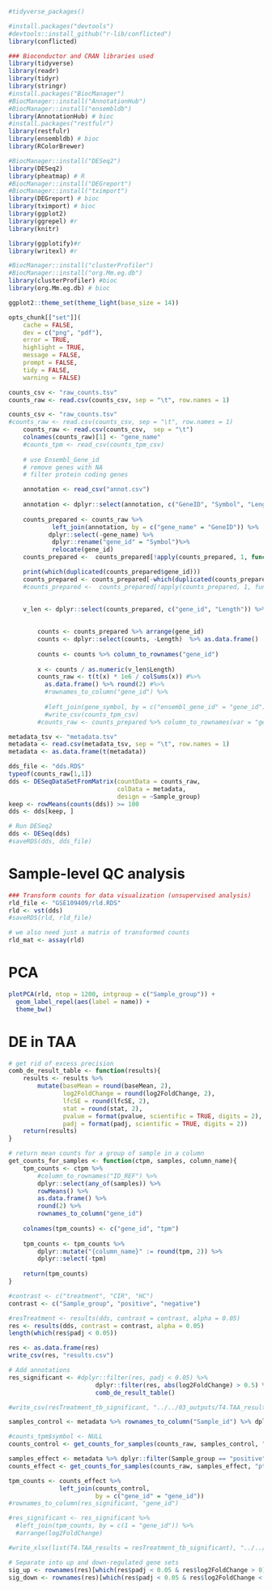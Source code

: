 ```r
#tidyverse_packages()

#install.packages("devtools")
#devtools::install_github("r-lib/conflicted")
library(conflicted)

### Bioconductor and CRAN libraries used
library(tidyverse)
library(readr)
library(tidyr)
library(stringr)
#install.packages("BiocManager")
#BiocManager::install("AnnotationHub")
#BiocManager::install("ensembldb")
library(AnnotationHub) # bioc
#install.packages("restfulr")
library(restfulr)
library(ensembldb) # bioc
library(RColorBrewer)

#BiocManager::install("DESeq2")
library(DESeq2)
library(pheatmap) # R
#BiocManager::install("DEGreport")
#BiocManager::install("tximport")
library(DEGreport) # bioc
library(tximport) # bioc
library(ggplot2) 
library(ggrepel) #r
library(knitr)

library(ggplotify)#r
library(writexl) #r

#BiocManager::install("clusterProfiler")
#BiocManager::install("org.Mm.eg.db")
library(clusterProfiler) #bioc
library(org.Mm.eg.db) # bioc

ggplot2::theme_set(theme_light(base_size = 14))

opts_chunk[["set"]](
    cache = FALSE,
    dev = c("png", "pdf"),
    error = TRUE,
    highlight = TRUE,
    message = FALSE,
    prompt = FALSE,
    tidy = FALSE,
    warning = FALSE)

```
```r
counts_csv <- "raw_counts.tsv"
counts_raw <- read.csv(counts_csv, sep = "\t", row.names = 1)

```
```r
counts_csv <- "raw_counts.tsv"
#counts_raw <- read.csv(counts_csv, sep = "\t", row.names = 1)
    counts_raw <- read.csv(counts_csv,  sep = "\t") 
    colnames(counts_raw)[1] <- "gene_name"
    #counts_tpm <- read_csv(counts_tpm_csv)
    
    # use Ensembl_Gene_id
    # remove genes with NA
    # filter protein coding genes

    annotation <- read_csv("annot.csv")
    
    annotation <- dplyr::select(annotation, c("GeneID", "Symbol", "Length"))
    
    counts_prepared <- counts_raw %>% 
            left_join(annotation, by = c("gene_name" = "GeneID")) %>%
           dplyr::select(-gene_name) %>% 
            dplyr::rename("gene_id" = "Symbol")%>%
            relocate(gene_id)
    counts_prepared <-  counts_prepared[!apply(counts_prepared, 1, function(row) any(row == 'negative')), ]

    print(which(duplicated(counts_prepared$gene_id)))
    counts_prepared <- counts_prepared[-which(duplicated(counts_prepared$gene_id)), ]
    #counts_prepared <-  counts_prepared[!apply(counts_prepared, 1, function(row) any(row == 'TRNAV-CAC')), ]

    
    v_len <- dplyr::select(counts_prepared, c("gene_id", "Length")) %>% as.data.frame()
    
          
        counts <- counts_prepared %>% arrange(gene_id)
        counts <- dplyr::select(counts, -Length)  %>% as.data.frame()
        
        counts <- counts %>% column_to_rownames("gene_id")
        
        x <- counts / as.numeric(v_len$Length)
        counts_raw <- t(t(x) * 1e6 / colSums(x)) #%>% 
          as.data.frame() %>% round(2) #%>% 
          #rownames_to_column("gene_id") %>% 
        
          #left_join(gene_symbol, by = c("ensembl_gene_id" = "gene_id")) %>% 
          #write_csv(counts_tpm_csv)
        #counts_raw <- counts_prepared %>% column_to_rownames(var = "gene_id")
```

```r
metadata_tsv <- "metadata.tsv"
metadata <- read.csv(metadata_tsv, sep = "\t", row.names = 1)
metadata <- as.data.frame(t(metadata))
```
```r
dds_file <- "dds.RDS"
typeof(counts_raw[1,1])
dds <- DESeqDataSetFromMatrix(countData = counts_raw, 
                              colData = metadata, 
                              design = ~Sample_group)
keep <- rowMeans(counts(dds)) >= 100
dds <- dds[keep, ]

# Run DESeq2
dds <- DESeq(dds)
#saveRDS(dds, dds_file)
```

# Sample-level QC analysis 
```r
### Transform counts for data visualization (unsupervised analysis)
rld_file <- "GSE109409/rld.RDS"
rld <- vst(dds)
#saveRDS(rld, rld_file)

# we also need just a matrix of transformed counts
rld_mat <- assay(rld)
```
# PCA
```r
plotPCA(rld, ntop = 1200, intgroup = c("Sample_group")) + 
  geom_label_repel(aes(label = name)) + 
  theme_bw()
```
# DE in TAA
```r
# get rid of excess precision
comb_de_result_table <- function(results){
    results <- results %>%
        mutate(baseMean = round(baseMean, 2),
               log2FoldChange = round(log2FoldChange, 2),
               lfcSE = round(lfcSE, 2),
               stat = round(stat, 2),
               pvalue = format(pvalue, scientific = TRUE, digits = 2),
               padj = format(padj, scientific = TRUE, digits = 2))
    return(results)
}

# return mean counts for a group of sample in a column
get_counts_for_samples <- function(ctpm, samples, column_name){
    tpm_counts <- ctpm %>%
        #column_to_rownames("ID_REF") %>% 
        dplyr::select(any_of(samples)) %>% 
        rowMeans() %>%
        as.data.frame() %>%
        round(2) %>%
        rownames_to_column("gene_id") 
    
    colnames(tpm_counts) <- c("gene_id", "tpm")
    
    tpm_counts <- tpm_counts %>% 
        dplyr::mutate("{column_name}" := round(tpm, 2)) %>% 
        dplyr::select(-tpm)
    
    return(tpm_counts)
}

#contrast <- c("treatment", "CIR", "HC")
contrast <- c("Sample_group", "positive", "negative")

#resTreatment <- results(dds, contrast = contrast, alpha = 0.05)
res <- results(dds, contrast = contrast, alpha = 0.05)
length(which(res$padj < 0.05))

res <- as.data.frame(res)
write_csv(res, "results.csv")

# Add annotations
res_significant <- #dplyr::filter(res, padj < 0.05) %>%  
                        dplyr::filter(res, abs(log2FoldChange) > 0.5) %>% 
                        comb_de_result_table()

#write_csv(resTreatment_tb_significant, "../../03_outputs/T4.TAA_results.csv")

samples_control <- metadata %>% rownames_to_column("Sample_id") %>% dplyr::filter(Sample_group == "negative")  %>% pull(Sample_id)

#counts_tpm$symbol <- NULL
counts_control <- get_counts_for_samples(counts_raw, samples_control, "control_mean")

samples_effect <- metadata %>% dplyr::filter(Sample_group == "positive") %>% row.names() 
counts_effect <- get_counts_for_samples(counts_raw, samples_effect, "ptsd_mean")

tpm_counts <- counts_effect %>% 
              left_join(counts_control,
                        by = c("gene_id" = "gene_id"))
#rownames_to_column(res_significant, "gene_id")

#res_significant <- res_significant %>% 
  #left_join(tpm_counts, by = c(1 = "gene_id")) %>% 
  #arrange(log2FoldChange)

#write_xlsx(list(T4.TAA_results = resTreatment_tb_significant), "../../03_outputs/T4.DE_TAA.xlsx")

# Separate into up and down-regulated gene sets
sig_up <- rownames(res)[which(res$padj < 0.05 & res$log2FoldChange > 0)]
sig_down <- rownames(res)[which(res$padj < 0.05 & res$log2FoldChange < 0)]
```
